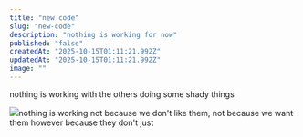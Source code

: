 ```yaml
---
title: "new code"
slug: "new-code"
description: "nothing is working for now"
published: "false"
createdAt: "2025-10-15T01:11:21.992Z"
updatedAt: "2025-10-15T01:11:21.992Z"
image: ""
---
```


nothing is working with the others doing some shady things

![](https://wqjxt2y032.ufs.sh/f/4YMJefoXgf3PTGJI5mHe0FxcDGv4Ytu3y6pUgdlE7k5SXZPK)nothing is working not because we don't like them, not because we want them however because they don't just
